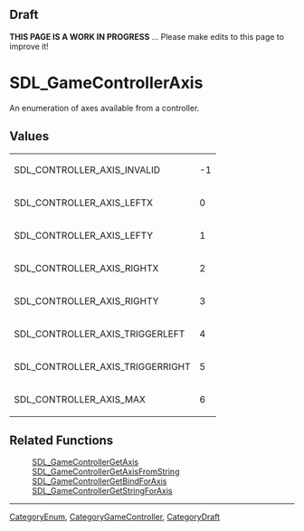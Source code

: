 == Draft ==

'''THIS PAGE IS A WORK IN PROGRESS''' ... Please make edits to this page to improve it!


<!-- #*^*^*^*^*See https://wiki.libsdl.org/SGEnumerations for details on editing this page*^*^*^*^* -->


= SDL_GameControllerAxis =
An enumeration of axes available from a controller.




== Values ==
{|
|SDL_CONTROLLER_AXIS_INVALID || -1       
|-
|SDL_CONTROLLER_AXIS_LEFTX || 0       
|-
|SDL_CONTROLLER_AXIS_LEFTY || 1       
|-
|SDL_CONTROLLER_AXIS_RIGHTX || 2      
|-
|SDL_CONTROLLER_AXIS_RIGHTY || 3       
|-
|SDL_CONTROLLER_AXIS_TRIGGERLEFT || 4  
|-
|SDL_CONTROLLER_AXIS_TRIGGERRIGHT || 5 
|-
|SDL_CONTROLLER_AXIS_MAX || 6          
| 
|}

<!-- #Fill in the above table per the Style Guide, then delete this comment. -->



== Related Functions ==
:[[SDL_GameControllerGetAxis]]
:[[SDL_GameControllerGetAxisFromString]]
:[[SDL_GameControllerGetBindForAxis]]
:[[SDL_GameControllerGetStringForAxis]]

----
[[CategoryEnum]], [[CategoryGameController]], [[CategoryDraft]]
